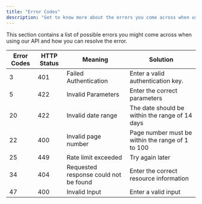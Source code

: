 ```yaml
---
title: "Error Codes"
description: "Get to know more about the errors you come across when using TMDB API "
---
```


This section contains a list of possible errors you might come across when using our API and how you can resolve the error.



| Error Codes | HTTP Status | Meaning                               | Solution                                         |
| ----------- | ----------- | ------------------------------------- | ------------------------------------------------ |
| 3           | 401         | Failed Authentication                 | Enter a valid authentication key.                |
| 5           | 422         | Invalid Parameters                    | Enter the correct parameters                     |
| 20          | 422         | Invalid date range                    | The date should be within the range of 14 days   |
| 22          | 400         | Invalid page number                   | Page number must be within the range of 1 to 100 |
| 25          | 449         | Rate limit exceeded                   | Try again later                                  |
| 34          | 404         | Requested response could not be found | Enter the correct resource information           |
| 47          | 400         | Invalid Input                         | Enter a valid input                              |